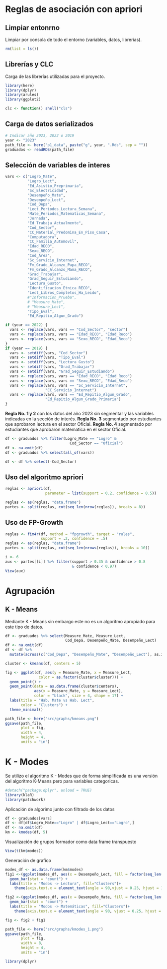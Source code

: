 
# Reglas de asociación con apriori

## Limpiar entonrno
Limpiar por consola de todo el entorno (variables, datos, librerías).
```r
rm(list = ls())
```

## Librerías  y CLC
Carga de las librerías utilizadas para el proyecto.
```r
library(here)
library(dplyr)
library(arules)
library(ggplot2)

clc <- function() shell("cls")
```




## Carga de datos serializados 
```r
# Indicar año 2023, 2022 o 2019
year <- "2023"
path_file <- here("p1_data", paste("g", year, ".Rds", sep = ""))
graduados <- readRDS(path_file)
```


## Selección de variables de interes
```r
vars <- c("Logro_Mate",
          "Logro_Lect",
          "Ed_Asistio_Preprimaria",
          "Sc_Electricidad",
          "Desempeño_Mate",
          "Desempeño_Lect",
          "Cod_Depa",
          "Lect_Periodos_Lectura_Semana",
          "Mate_Periodos_Matematicas_Semana",
          "Jornada",
          "Ed_Trabaja_Actualmente",
          "Cod_Sector",
          "CC_Material_Predomina_En_Piso_Casa",
          "Computadora",
          "CC_Familia_Automovil",
          "Edad_RECO",
          "Sexo_RECO",
          "Cod_Area",
          "Sc_Servicio_Internet",
          "Fm_Grado_Alcanzo_Papa_RECO",
          "Fm_Grado_Alcanzo_Mama_RECO",
          "Grad_Trabajar",
          "Grad_Seguir_Estudiando",
          "Lectura_Gusto",
          "Identificacion_Etnica_RECO",
          "Lect_Libros_Completos_Ha_Leido",
          #"Informacion_Prueba",
          # "Measure_Mate",
          # "Measure_Lect",
          "Tipo_Eval",
          "Ed_Repitio_Algun_Grado")

if (year == 2022) {
  vars <- replace(vars, vars == "Cod_Sector", "sector")
  vars <- replace(vars, vars == "Edad_RECO", "Edad_Reco")
  vars <- replace(vars, vars == "Sexo_RECO", "Edad_Reco")
}
if (year == 2019) {
  vars <- setdiff(vars, "Cod_Sector")
  vars <- setdiff(vars, "Tipo_Eval")
  vars <- setdiff(vars, "Lectura_Gusto")
  vars <- setdiff(vars, "Grad_Trabajar")
  vars <- setdiff(vars, "Grad_Seguir_Estudiando")
  vars <- replace(vars, vars == "Edad_RECO", "Edad_Reco")
  vars <- replace(vars, vars == "Sexo_RECO", "Edad_Reco")
  vars <- replace(vars, vars == "Sc_Servicio_Internet",
                  "CC_Servicio_Internet")
  vars <- replace(vars, vars == "Ed_Repitio_Algun_Grado",
                  "Ed_Repitio_Algun_Grado_Primaria")
}
```


**Regla No. 1 y 2** con los datos del año 2023 sin segmentar y las variables indicadas en la sección de interés. 
**Regla No. 3** segmentado por estudiantes que aprobaron lectura en el sector Oficial.
**Regla No. 4** segmentado por estudiantes que aprobaron matematica en el sector Oficial.  
```r
df <- graduados %>% filter(Logro_Mate == "Logro" &
                             Cod_Sector == "Oficial")
df <- na.omit(df)
df <- graduados %>% select(all_of(vars))

df <- df %>% select(-Cod_Sector)

```


## Uso del algoritmo apriori

```r
reglas <- apriori(df,
                  parameter = list(support = 0.2, confidence = 0.5))

reglas <- as(reglas, "data.frame")
partes <- split(reglas, cut(seq_len(nrow(reglas)), breaks = 8))

```



## Uso de FP-Growth

```r
reglas <- fim4r(df, method = "fpgrowth", target = "rules",
                support = .2, confidence = .5)
reglas <- as(reglas, "data.frame")
partes <- split(reglas, cut(seq_len(nrows(reglas)), breaks = 10))

```


```r
i <- 6
aux <- partes[[i]] %>% filter(support > 0.35 & confidence > 0.8
                              & confidence < 0.97)
View(aux)
```


# Agrupación 

## K - Means
Mediante K - Means sin embargo este no es un algoritmo apropiado para este tipo de datos.

```r
df <- graduados %>% select(Measure_Mate, Measure_Lect,
                           Cod_Depa, Desempeño_Mate, Desempeño_Lect)
df <- na.omit(df)
df <- df %>%
  mutate(across(c("Cod_Depa", "Desempeño_Mate", "Desempeño_Lect"), as.integer))
```

```r
cluster <- kmeans(df, centers = 5)
```

```r

fig <- ggplot(df, aes(y = Measure_Mate, x = Measure_Lect,
               color = as.factor(cluster$cluster))) +
  geom_point() +
  geom_point(data = as.data.frame(cluster$centers),
             aes(x = Measure_Mate, y = Measure_Lect),
             color = "black", size = 4, shape = 17) +
  labs(title = "Hab. Mate vs Hab. Lect",
       color = "Clusters") +
  theme_minimal()

path_file <- here("src/graphs/kmeans.png")
ggsave(path_file,
       plot = fig,
       width = 4,
       height = 4,
       units = "in")
```


# K - Modes
Se utilizo el algoritmo K - Modes que de forma simplificada es una versión del algoritmo K-Means pero para variables categoricas. 

```r
#detach("package:dplyr", unload = TRUE)
library(klaR)
library(patchwork)
```

Aplicación de algorimo junto con filtrado de los datos 
```r
df <- graduados[vars]
df <- df[df$Logro_Mate=="Logro" | df$Logro_Lect=="Logro",]
df <- na.omit(df)
km <- kmodes(df, 5)
```


Visualización de grupos formador como data frame transpuesto
```r
View(t(km$modes))
```

Generación de grafico 
```r
modes_df <- as.data.frame(km$modes)
fig1 <-(ggplot(modes_df, aes(x = Desempeño_Lect, fill = factor(seq_len(nrow(modes_df))))) +
  geom_bar(stat = "count") +
  labs(title = "Modos -> Lectura", fill="Clusters")+
    theme(axis.text.x = element_text(angle = 90,vjust = 0.25, hjust = 1)))

fig2 <-(ggplot(modes_df, aes(x = Desempeño_Mate, fill = factor(seq_len(nrow(modes_df))))) +
  geom_bar(stat = "count") +
  labs(title = "Modos -> Matemáticas", fill="Clusters")+ 
    theme(axis.text.x = element_text(angle = 90, vjust = 0.25, hjust = 1)))

fig <- fig2 + fig1
```

```r
path_file <- here("src/graphs/kmodes_1.png")
ggsave(path_file,
       plot = fig,
       width = 8,
       height = 4,
       units = "in")
```



```r
library(dplyr)
```

